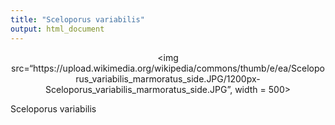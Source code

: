 ```yaml
---
title: "Sceloporus variabilis"
output: html_document
---
```



<p align='center'>
<img src="https://upload.wikimedia.org/wikipedia/commons/thumb/e/ea/Sceloporus_variabilis_marmoratus_side.JPG/1200px-Sceloporus_variabilis_marmoratus_side.JPG", width = 500>
</p>

Sceloporus variabilis

